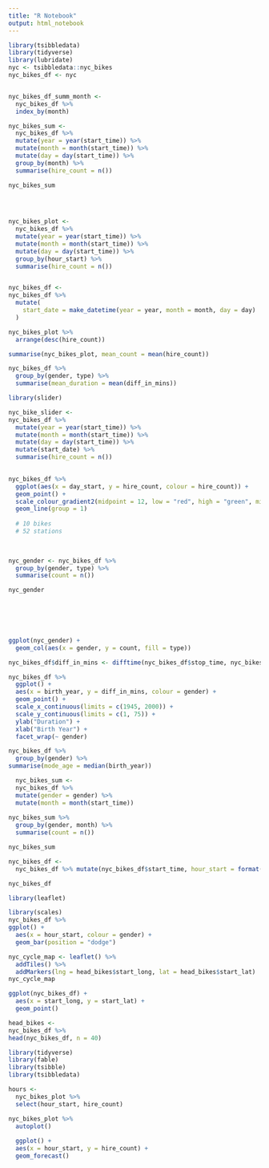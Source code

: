 ```yaml
---
title: "R Notebook"
output: html_notebook
---
```


```r
library(tsibbledata)
library(tidyverse)
library(lubridate)
nyc <- tsibbledata::nyc_bikes
nyc_bikes_df <- nyc


nyc_bikes_df_summ_month <-
  nyc_bikes_df %>%
  index_by(month)


```


```r
nyc_bikes_sum <-
  nyc_bikes_df %>%
  mutate(year = year(start_time)) %>%
  mutate(month = month(start_time)) %>%
  mutate(day = day(start_time)) %>%
  group_by(month) %>%
  summarise(hire_count = n())

nyc_bikes_sum

  
  
```

```r
nyc_bikes_plot <-
  nyc_bikes_df %>%
  mutate(year = year(start_time)) %>%
  mutate(month = month(start_time)) %>%
  mutate(day = day(start_time)) %>%
  group_by(hour_start) %>%
  summarise(hire_count = n())



```

```r
nyc_bikes_df <-
nyc_bikes_df %>% 
  mutate(
    start_date = make_datetime(year = year, month = month, day = day)
  )
```

```r
nyc_bikes_plot %>%
  arrange(desc(hire_count))
```


```r
summarise(nyc_bikes_plot, mean_count = mean(hire_count))
```


```r
nyc_bikes_df %>%
  group_by(gender, type) %>%
  summarise(mean_duration = mean(diff_in_mins))
```



```r
library(slider)

nyc_bike_slider <-
nyc_bikes_df %>%
  mutate(year = year(start_time)) %>%
  mutate(month = month(start_time)) %>%
  mutate(day = day(start_time)) %>%
  mutate(start_date) %>%
  summarise(hire_count = n())
  
```



```r
nyc_bikes_df %>%
  ggplot(aes(x = day_start, y = hire_count, colour = hire_count)) +
  geom_point() +
  scale_colour_gradient2(midpoint = 12, low = "red", high = "green", mid = "orange") 
  geom_line(group = 1) 
  
  # 10 bikes
  # 52 stations
  
  
```

```r
nyc_gender <- nyc_bikes_df %>% 
  group_by(gender, type) %>%
  summarise(count = n())

nyc_gender



 
  
```


```r
ggplot(nyc_gender) +
  geom_col(aes(x = gender, y = count, fill = type))
```

```r
nyc_bikes_df$diff_in_mins <- difftime(nyc_bikes_df$stop_time, nyc_bikes_df$start_time, units = c("mins"))
```

```r

nyc_bikes_df %>%
  ggplot() +
  aes(x = birth_year, y = diff_in_mins, colour = gender) +
  geom_point() +
  scale_x_continuous(limits = c(1945, 2000)) +
  scale_y_continuous(limits = c(1, 75)) +
  ylab("Duration") +
  xlab("Birth Year") +
  facet_wrap(~ gender)                    
```


```r
nyc_bikes_df %>%
  group_by(gender) %>%
summarise(mode_age = median(birth_year))
```

```r

  nyc_bikes_sum <-
  nyc_bikes_df %>%
  mutate(gender = gender) %>%
  mutate(month = month(start_time)) 
  
nyc_bikes_sum %>%
  group_by(gender, month) %>%
  summarise(count = n())

nyc_bikes_sum
```



```r
nyc_bikes_df <-
  nyc_bikes_df %>% mutate(nyc_bikes_df$start_time, hour_start = format(nyc_bikes_df$start_time, format = "%H"))

nyc_bikes_df


```


```r
library(leaflet)

library(scales)
nyc_bikes_df %>%
ggplot() +
  aes(x = hour_start, colour = gender) +
  geom_bar(position = "dodge") 
```

```r
nyc_cycle_map <- leaflet() %>%
  addTiles() %>%  
  addMarkers(lng = head_bikes$start_long, lat = head_bikes$start_lat)
nyc_cycle_map


```


```r
ggplot(nyc_bikes_df) +
  aes(x = start_long, y = start_lat) +
  geom_point()
```

```r
head_bikes <-
nyc_bikes_df %>%
head(nyc_bikes_df, n = 40)
```



```r
library(tidyverse)
library(fable)
library(tsibble)
library(tsibbledata)

hours <- 
  nyc_bikes_plot %>%
  select(hour_start, hire_count)

nyc_bikes_plot %>%
  autoplot()
  
  ggplot() +
  aes(x = hour_start, y = hire_count) +
  geom_forecast()
  
  



```

```r

```






